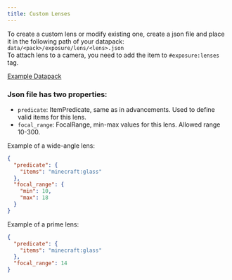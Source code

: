 ```yaml
---
title: Custom Lenses
---
```


To create a custom lens or modify existing one, create a json file and place it in the following path of your datapack:
`data/<pack>/exposure/lens/<lens>.json`\
To attach lens to a camera, you need to add the item to `#exposure:lenses` tag.

[Example Datapack](https://github.com/mortuusars/Exposure/tree/1.21.1/example_datapack/data/example/exposure/lens)

### Json file has two properties:
- `predicate`: ItemPredicate, same as in advancements. Used to define valid items for this lens.
- `focal_range`: FocalRange, min-max values for this lens. Allowed range 10-300.

Example of a wide-angle lens:
```json
{
  "predicate": {
    "items": "minecraft:glass"
  },
  "focal_range": {
    "min": 10,
    "max": 18
  }
}
```

Example of a prime lens:
```json
{
  "predicate": {
    "items": "minecraft:glass"
  },
  "focal_range": 14
}
```